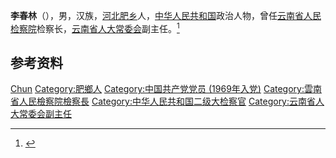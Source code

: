 {{Otheruses|other=名为李春林的其他人物|李春林}}

'''李春林'''（{{bd|1948年|10月|}}），男，汉族，[[河北|河北]][[肥乡|肥乡]]人，[[中华人民共和国|中华人民共和国]]政治人物，曾任[[云南省人民检察院|云南省人民检察院]]检察长，[[云南省人大常委会|云南省人大常委会]]副主任。<ref>{{Cite book|title=云南年鉴 2011|author=李崇仁, 童志云, 杨士吉主编|publisher=云南年鉴社|year=|issn=1007-4988|location=昆明|pages=}}</ref>

== 参考资料 ==
{{reflist}}

{{中国人物小作品}}

{{Authority control}}
{{DEFAULTSORT:Li李}}
[[Category:李姓|Chun]]
[[Category:肥鄉人|Category:肥鄉人]]
[[Category:中国共产党党员_(1969年入党)|Category:中国共产党党员 (1969年入党)]]
[[Category:雲南省人民檢察院檢察長|Category:雲南省人民檢察院檢察長]]
[[Category:中华人民共和国二级大检察官|Category:中华人民共和国二级大检察官]]
[[Category:云南省人大常委会副主任|Category:云南省人大常委会副主任]]